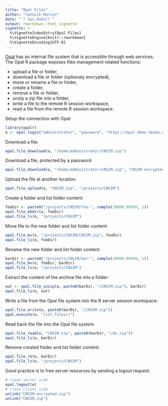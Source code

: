 ```yaml
---
title: "Opal Files"
author: "Yannick Marcon"
date: "`r Sys.Date()`"
output: rmarkdown::html_vignette
vignette: >
  %\VignetteIndexEntry{Opal Files}
  %\VignetteEngine{knitr::rmarkdown}
  %\VignetteEncoding{UTF-8}
---
```


[Opal](https://www.obiba.org/pages/products/opal/) has an internal file system that is accessible through web services. The Opal R package exposes files management related functions:

* upload a file or folder,
* download a file or folder (optionaly encrypted),
* move or rename a file or folder,
* create a folder,
* remove a file or folder,
* unzip a zip file into a folder,
* write a file to the remote R session workspace,
* read a file from the remote R session workspace.

Setup the connection with Opal:

```r
library(opalr)
o <- opal.login("administrator", "password", "https://opal-demo.obiba.org")
```

Download a file:

```r
opal.file_download(o, "/home/administrator/CNSIM.zip")
```

Download a file, protected by a password:

```r
opal.file_download(o, "/home/administrator/CNSIM.zip", "CNSIM-encrypted.zip", key="ABCDEFGHIJKL")
```

Upload the file at another location:

```r
opal.file_upload(o, "CNSIM.zip", "/projects/CNSIM")
```

Create a folder and list folder content:

```r
fooDir <- paste0("/projects/CNSIM/foo-", sample(10000:99999, 1))
opal.file_mkdir(o, fooDir)
opal.file_ls(o, "/projects/CNSIM")
```

Move file to the new folder and list folder content:

```r
opal.file_mv(o, "/projects/CNSIM/CNSIM.zip", fooDir)
opal.file_ls(o, fooDir)
```

Rename the new folder and list folder content:

```r
barDir <- paste0("/projects/CNSIM/bar-", sample(10000:99999, 1))
opal.file_mv(o, fooDir, barDir)
opal.file_ls(o, "/projects/CNSIM")
```
Extract the content of the archive file into a folder: 

```r
out <- opal.file_unzip(o, paste0(barDir, "/CNSIM.zip"), barDir)
opal.file_ls(o, out)
```

Write a file from the Opal file system into the R server session workspace:

```r
opal.file_write(o, paste0(barDir, "/CNSIM.zip"))
opal.execute(o, "list.files()")
```

Read back the file into the Opal file system:

```r
opal.file_read(o, "CNSIM.zip", paste0(barDir, "/ds.zip"))
opal.file_ls(o, barDir)
```


Remove created folder and list folder content:

```r
opal.file_rm(o, barDir)
opal.file_ls(o, "/projects/CNSIM")
```

Good practice is to free server resources by sending a logout request:

```r
# clean server side
opal.logout(o)
# clean client side
unlink("CNSIM-encrypted.zip")
unlink("CNSIM.zip")
```

